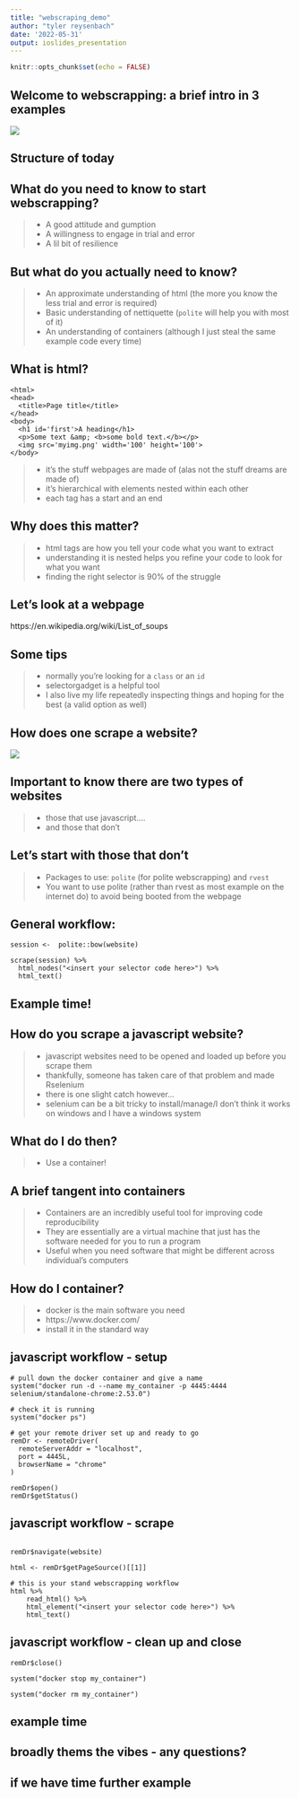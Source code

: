 ```yaml
---
title: "webscraping_demo"
author: "tyler reysenbach"
date: '2022-05-31'
output: ioslides_presentation
---
```


```r
knitr::opts_chunk$set(echo = FALSE)
```

## Welcome to webscrapping: a brief intro in 3 examples

![](https://media.giphy.com/media/zhbrTTpmSCYog/giphy.gif)

## Structure of today 



## What do you need to know to start webscrapping? 

> - A good attitude and gumption 
> - A willingness to engage in trial and error 
> - A lil bit of resilience 

## But what do you actually need to know? 

> - An approximate understanding of html (the more you know the less trial and error is required)
> - Basic understanding of nettiquette (`polite` will help you with most of it)
> - An understanding of containers (although I just steal the same example code every time)


## What is html? 
```
<html>
<head>
  <title>Page title</title>
</head>
<body>
  <h1 id='first'>A heading</h1>
  <p>Some text &amp; <b>some bold text.</b></p>
  <img src='myimg.png' width='100' height='100'>
</body>

```
> - it's the stuff webpages are made of (alas not the stuff dreams are made of)
> - it's hierarchical with elements nested within each other 
> - each tag has a start and an end

## Why does this matter? 

> - html tags are how you tell your code what you want to extract 
> - understanding it is nested helps you refine your code to look for what you want
> - finding the right selector is 90% of the struggle 

## Let's look at a webpage

https://en.wikipedia.org/wiki/List_of_soups

## Some tips 
> - normally you're looking for a `class` or an `id`
> - selectorgadget is a helpful tool
> - I also live my life repeatedly inspecting things and hoping for the best (a valid option as well)

## How does one scrape a website? 

![](https://media.giphy.com/media/dwmNhd5H7YAz6/giphy.gif)

## Important to know there are two types of websites 

> - those that use javascript.... 
> - and those that don't 

## Let's start with those that don't

> - Packages to use: `polite` (for polite webscrapping) and `rvest`
> - You want to use polite (rather than rvest as most example on the internet do) to avoid being booted from the webpage 

## General workflow: 

```
session <-  polite::bow(website)

scrape(session) %>% 
  html_nodes("<insert your selector code here>") %>% 
  html_text()

```

## Example time! 

## How do you scrape a javascript website? 
> - javascript websites need to be opened and loaded up before you scrape them
> - thankfully, someone has taken care of that problem and made Rselenium
> - there is one slight catch however... 
> - selenium can be a bit tricky to install/manage/I don't think it works on windows and I have a windows system

## What do I do then?
> - Use a container! 

## A brief tangent into containers
> - Containers are an incredibly useful tool for improving code reproducibility 
> - They are essentially are a virtual machine that just has the software needed for you to run a program 
> - Useful when you need software that might be different across individual's computers 

## How do I container? 
> - docker is the main software you need
> - https://www.docker.com/
> - install it in the standard way 

## javascript workflow - setup 

```
# pull down the docker container and give a name
system("docker run -d --name my_container -p 4445:4444 selenium/standalone-chrome:2.53.0")

# check it is running
system("docker ps")

# get your remote driver set up and ready to go
remDr <- remoteDriver(
  remoteServerAddr = "localhost",
  port = 4445L,
  browserName = "chrome"
)

remDr$open()
remDr$getStatus()

```

## javascript workflow - scrape

```

remDr$navigate(website) 

html <- remDr$getPageSource()[[1]]

# this is your stand webscrapping workflow 
html %>%
    read_html() %>%
    html_element("<insert your selector code here>") %>%
    html_text() 

```

## javascript workflow - clean up and close 

```
remDr$close()

system("docker stop my_container")

system("docker rm my_container")

```

## example time 


## broadly thems the vibes - any questions? 

## if we have time further example